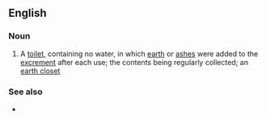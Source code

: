 {{also|dry-closet}}
==English==

===Noun===
{{en-noun}}

# A [[toilet]], containing no water, in which [[earth]] or [[ash]]es were added to the [[excrement]] after each use; the contents being regularly collected; an [[earth closet]]

===See also===
* {{l|en|water closet}}